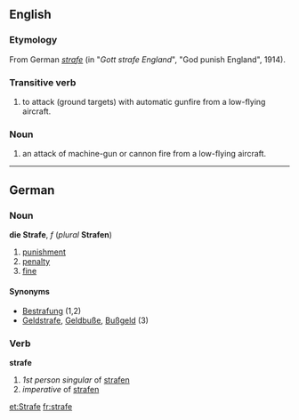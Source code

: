 ==English==
===Etymology===
From German ''[[strafe]]'' (in "''Gott strafe England''", "God punish England", 1914).

===Transitive verb===
# to attack (ground targets) with automatic gunfire from a low-flying aircraft.

===Noun===
# an attack of machine-gun or cannon fire from a low-flying aircraft.

----

==German==
===Noun===
'''die Strafe''', ''f'' (''plural'' '''Strafen''')

# [[punishment]]
# [[penalty]]
# [[fine]]

====Synonyms====
* [[Bestrafung]] (1,2)
* [[Geldstrafe]], [[Geldbuße]], [[Bußgeld]] (3)

===Verb===
'''strafe'''

# ''1st person singular'' of [[strafen]]
# ''imperative'' of [[strafen]]

[[et:Strafe]]
[[fr:strafe]]